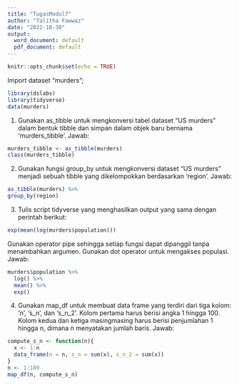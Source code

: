 ```yaml
---
title: "TugasModul7"
author: "Talitha Fawwaz"
date: "2022-10-30"
output:
  word_document: default
  pdf_document: default
---
```


```r
knitr::opts_chunk$set(echo = TRUE)
```

Import dataset "murders";
```r
library(dslabs)
library(tidyverse)
data(murders)
```

1. Gunakan as_tibble untuk mengkonversi tabel dataset “US murders” dalam bentuk tibble dan simpan dalam objek baru bernama ‘murders_tibble’.
Jawab:
```r
murders_tibble <- as_tibble(murders)
class(murders_tibble)
```

2. Gunakan fungsi group_by untuk mengkonversi dataset “US murders” menjadi sebuah tibble yang dikelompokkan berdasarkan ‘region’.
Jawab:
```r
as_tibble(murders) %>% 
group_by(region)
```

3. Tulis script tidyverse yang menghasilkan output yang sama dengan perintah berikut: 
```r
exp(mean(log(murders$population)))
```
Gunakan operator pipe sehingga setiap fungsi dapat dipanggil tanpa menambahkan argumen. Gunakan dot operator untuk mengakses populasi.
Jawab:
```r
murders$population %>% 
  log() %>% 
  mean() %>%
  exp()
```

4. Gunakan map_df untuk membuat data frame yang terdiri dari tiga kolom: ‘n’, ‘s_n’, dan ‘s_n_2’. Kolom pertama harus berisi angka 1 hingga 100. Kolom kedua dan ketiga masingmasing harus berisi penjumlahan 1 hingga n, dimana n menyatakan jumlah baris.
Jawab:
```r
compute_s_n <- function(n){
  x <- 1:n
  data_frame(n = n, s_n = sum(x), s_n_2 = sum(x))
}
n <- 1:100
map_df(n, compute_s_n)
```